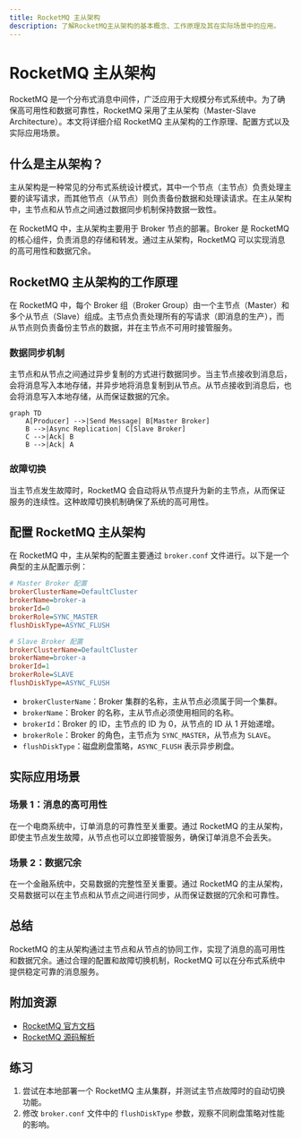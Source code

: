 ```yaml
---
title: RocketMQ 主从架构
description: 了解RocketMQ主从架构的基本概念、工作原理及其在实际场景中的应用。
---
```


# RocketMQ 主从架构

RocketMQ 是一个分布式消息中间件，广泛应用于大规模分布式系统中。为了确保高可用性和数据可靠性，RocketMQ 采用了主从架构（Master-Slave Architecture）。本文将详细介绍 RocketMQ 主从架构的工作原理、配置方式以及实际应用场景。

## 什么是主从架构？

主从架构是一种常见的分布式系统设计模式，其中一个节点（主节点）负责处理主要的读写请求，而其他节点（从节点）则负责备份数据和处理读请求。在主从架构中，主节点和从节点之间通过数据同步机制保持数据一致性。

在 RocketMQ 中，主从架构主要用于 Broker 节点的部署。Broker 是 RocketMQ 的核心组件，负责消息的存储和转发。通过主从架构，RocketMQ 可以实现消息的高可用性和数据冗余。

## RocketMQ 主从架构的工作原理

在 RocketMQ 中，每个 Broker 组（Broker Group）由一个主节点（Master）和多个从节点（Slave）组成。主节点负责处理所有的写请求（即消息的生产），而从节点则负责备份主节点的数据，并在主节点不可用时接管服务。

### 数据同步机制

主节点和从节点之间通过异步复制的方式进行数据同步。当主节点接收到消息后，会将消息写入本地存储，并异步地将消息复制到从节点。从节点接收到消息后，也会将消息写入本地存储，从而保证数据的冗余。

```mermaid
graph TD
    A[Producer] -->|Send Message| B[Master Broker]
    B -->|Async Replication| C[Slave Broker]
    C -->|Ack| B
    B -->|Ack| A
```

### 故障切换

当主节点发生故障时，RocketMQ 会自动将从节点提升为新的主节点，从而保证服务的连续性。这种故障切换机制确保了系统的高可用性。

## 配置 RocketMQ 主从架构

在 RocketMQ 中，主从架构的配置主要通过 `broker.conf` 文件进行。以下是一个典型的主从配置示例：

```ini
# Master Broker 配置
brokerClusterName=DefaultCluster
brokerName=broker-a
brokerId=0
brokerRole=SYNC_MASTER
flushDiskType=ASYNC_FLUSH

# Slave Broker 配置
brokerClusterName=DefaultCluster
brokerName=broker-a
brokerId=1
brokerRole=SLAVE
flushDiskType=ASYNC_FLUSH
```

- `brokerClusterName`：Broker 集群的名称，主从节点必须属于同一个集群。
- `brokerName`：Broker 的名称，主从节点必须使用相同的名称。
- `brokerId`：Broker 的 ID，主节点的 ID 为 0，从节点的 ID 从 1 开始递增。
- `brokerRole`：Broker 的角色，主节点为 `SYNC_MASTER`，从节点为 `SLAVE`。
- `flushDiskType`：磁盘刷盘策略，`ASYNC_FLUSH` 表示异步刷盘。

## 实际应用场景

### 场景 1：消息的高可用性

在一个电商系统中，订单消息的可靠性至关重要。通过 RocketMQ 的主从架构，即使主节点发生故障，从节点也可以立即接管服务，确保订单消息不会丢失。

### 场景 2：数据冗余

在一个金融系统中，交易数据的完整性至关重要。通过 RocketMQ 的主从架构，交易数据可以在主节点和从节点之间进行同步，从而保证数据的冗余和可靠性。

## 总结

RocketMQ 的主从架构通过主节点和从节点的协同工作，实现了消息的高可用性和数据冗余。通过合理的配置和故障切换机制，RocketMQ 可以在分布式系统中提供稳定可靠的消息服务。

## 附加资源

- [RocketMQ 官方文档](https://rocketmq.apache.org/docs/)
- [RocketMQ 源码解析](https://github.com/apache/rocketmq)

## 练习

1. 尝试在本地部署一个 RocketMQ 主从集群，并测试主节点故障时的自动切换功能。
2. 修改 `broker.conf` 文件中的 `flushDiskType` 参数，观察不同刷盘策略对性能的影响。
